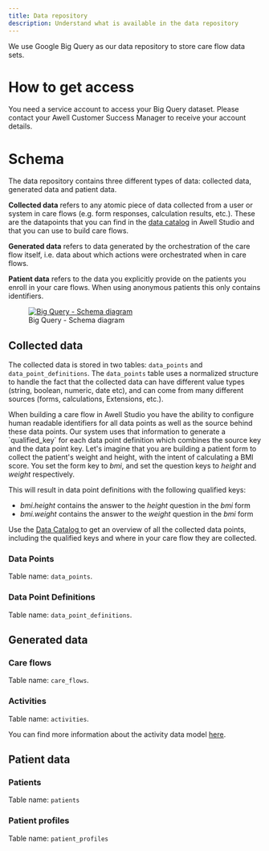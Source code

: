 ```yaml
---
title: Data repository
description: Understand what is available in the data repository
---
```


We use Google Big Query as our data repository to store care flow data sets.

# How to get access

You need a service account to access your Big Query dataset. Please contact your Awell Customer Success Manager to receive your account details.

# Schema

The data repository contains three different types of data: collected data, generated data and patient data.

**Collected data** refers to any atomic piece of data collected from a user or system in care flows (e.g. form responses, calculation results, etc.). These are the datapoints that you can find in the [data catalog](https://help.awellhealth.com/en/articles/4791428-data-catalog) in Awell Studio and that you can use to build care flows.

**Generated data** refers to data generated by the orchestration of the care flow itself, i.e. data about which actions were orchestrated when in care flows.

**Patient data** refers to the data you explicitly provide on the patients you enroll in your care flows. When using anonymous patients this only contains identifiers.

<figure className="w-3/4 flex flex-col justify-center text-center relative m-auto">
  <a
    href="/images/big-query-customer-dataset.png"
    target="_blank"
    className="custom-link"
  >
    <img
      src="/images/big-query-customer-dataset.png"
      alt="Big Query - Schema diagram"
      className="mx-auto"
    />
  </a>
  <figcaption className="pt-2 dark:text-slate-400">
    Big Query - Schema diagram
  </figcaption>
</figure>

## Collected data

The collected data is stored in two tables: `data_points` and `data_point_definitions`. The `data_points` table uses a normalized structure to handle the fact that the collected data can have different value types (string, boolean, numeric, date etc), and can come from many different sources (forms, calculations, Extensions, etc.).

<Alert type="info">
  <p class="mb-1">
    When building a care flow in Awell Studio you have the ability to configure human readable identifiers for all data points as well as the source behind these data points. Our system uses that information to generate a `qualified_key` for each data point definition which combines the source key and the data point key. Let's imagine that you are building a patient form to collect the patient's weight and height, with the intent of calculating a BMI score. You set the form key to <em>bmi</em>, and set the question keys to <em>height</em> and <em>weight</em> respectively.
  </p>
  <p>
    This will result in data point definitions with the following qualified keys:
    <ul>
      <li><em>bmi.height</em> contains the answer to the <em>height</em> question in the <em>bmi</em> form</li>
      <li><em>bmi.weight</em> contains the answer to the <em>weight</em> question in the <em>bmi</em> form</li>
    </ul>
  </p>
  <p>
    Use the <a href="https://help.awellhealth.com/en/articles/4791428-data-catalog">
      Data Catalog
    </a> to get an overview of all the collected data points, including the qualified keys and where in your care flow they are collected.
  </p>
</Alert>

### Data Points

Table name: `data_points`.

<DataPointTableSpecs />

### Data Point Definitions

Table name: `data_point_definitions`.

<DataPointDefinitionTableSpecs />

## Generated data

### Care flows

Table name: `care_flows`.

<CareFlowTableSpecs />

### Activities

Table name: `activities`.

You can find more information about the activity data model <a href="/awell-orchestration/docs/getting-started/domain-model#activities">here</a>.

<ActivityTableSpecs />

## Patient data

### Patients

Table name: `patients`

<PatientTableSpecs />

### Patient profiles

Table name: `patient_profiles`

<PatientProfileTableSpecs />